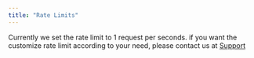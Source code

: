 ```yaml
---
title: "Rate Limits"
---
```


Currently we set the rate limit to 1 request per seconds. if you want the customize rate limit according to your need, please contact us at [Support](mailto:support@nomod.com)
